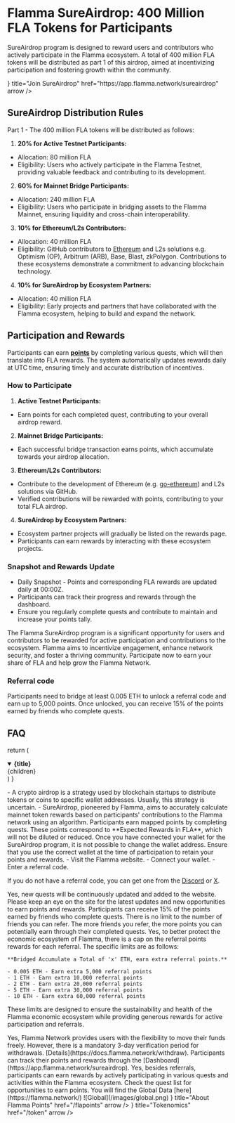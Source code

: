 
# Flamma SureAirdrop: 400 Million FLA Tokens for Participants

<Cobe maxWidth='450px'/>

SureAirdrop program is designed to reward users and contributors who actively participate in the Flamma ecosystem. A total of 400 million FLA tokens will be distributed as part 1 of this airdrop, aimed at incentivizing participation and fostering growth within the community.

<Cards>
  <Card
    icon={<StarsIcon />}
    title="Join SureAirdrop"
    href="https://app.flamma.network/sureairdrop"
    arrow
  />
</Cards>

## SureAirdrop Distribution Rules

Part 1 - The 400 million FLA tokens will be distributed as follows:

1. **20% for Active Testnet Participants:**
- Allocation: 80 million FLA
- Eligibility: Users who actively participate in the Flamma Testnet, providing valuable feedback and contributing to its development.

2. **60% for Mainnet Bridge Participants:**
- Allocation: 240 million FLA
- Eligibility: Users who participate in bridging assets to the Flamma Mainnet, ensuring liquidity and cross-chain interoperability.

3. **10% for Ethereum/L2s Contributors:**
- Allocation: 40 million FLA
- Eligibility: GitHub contributors to [Ethereum](https://github.com/ethereum/go-ethereum) and L2s solutions e.g. Optimism (OP), Arbitrum (ARB), Base, Blast, zkPolygon. Contributions to these ecosystems demonstrate a commitment to advancing blockchain technology.

4. **10% for SureAirdrop by Ecosystem Partners:**
- Allocation: 40 million FLA
- Eligibility: Early projects and partners that have collaborated with the Flamma ecosystem, helping to build and expand the network.

## Participation and Rewards

Participants can earn **[points](/flapoints.mdx)** by completing various quests, which will then translate into FLA rewards. The system automatically updates rewards daily at UTC time, ensuring timely and accurate distribution of incentives.

### How to Participate

1. **Active Testnet Participants:**
- Earn points for each completed quest, contributing to your overall airdrop reward.

2. **Mainnet Bridge Participants:**
- Each successful bridge transaction earns points, which accumulate towards your airdrop allocation.

3. **Ethereum/L2s Contributors:**
- Contribute to the development of Ethereum (e.g. [go-ethereum](https://github.com/ethereum/go-ethereum)) and L2s solutions via GitHub.
- Verified contributions will be rewarded with points, contributing to your total FLA airdrop.

4. **SureAirdrop by Ecosystem Partners:**
- Ecosystem partner projects will gradually be listed on the rewards page.
- Participants can earn rewards by interacting with these ecosystem projects.

### Snapshot and Rewards Update
- Daily Snapshot - Points and corresponding FLA rewards are updated daily at 00:00Z.
- Participants can track their progress and rewards through the dashboard.
- Ensure you regularly complete quests and contribute to maintain and increase your points tally.

The Flamma SureAirdrop program is a significant opportunity for users and contributors to be rewarded for active participation and contributions to the ecosystem. Flamma aims to incentivize engagement, enhance network security, and foster a thriving community. Participate now to earn your share of FLA and help grow the Flamma Network.

### Referral code

Participants need to bridge at least 0.005 ETH to unlock a referral code and earn up to 5,000 points. Once unlocked, you can receive 15% of the points earned by friends who complete quests.

## FAQ

  return (
    <details
      open
      className="last-of-type:mb-0 rounded-lg bg-neutral-100 dark:bg-neutral-800 p-2 mt-4"
    >
      <summary>
        <strong className="text-lg">{title}</strong>
      </summary>
      <div className="nx-p-2">{children}</div>
    </details>
  )
}

<FAQBox title="What is the difference between Airdrop and SureAirdrop?">
  - A crypto airdrop is a strategy used by blockchain startups to distribute tokens or coins to specific wallet addresses. Usually, this strategy is uncertain.
  - SureAirdrop, pioneered by Flamma, aims to accurately calculate mainnet token rewards based on participants' contributions to the Flamma network using an algorithm. Participants earn mapped points by completing quests. These points correspond to **Expected Rewards in FLA**, which will not be diluted or reduced.

</FAQBox>

<FAQBox title=" If I change my wallet address, will my points still be there?">
  Once you have connected your wallet for the SureAirdrop program, it is not possible to change the wallet address. Ensure that you use the correct wallet at the time of participation to retain your points and rewards.

</FAQBox>

<FAQBox title="How can I participate?">
  - Visit the Flamma website.
  - Connect your wallet.
  - Enter a referral code.

If you do not have a referral code, you can get one from the [Discord](https://discord.gg/CUtsSjn9AA) or [X](https://x.com/flamma_network).

</FAQBox>

<FAQBox title="Will new quests be updated or added?">
  Yes, new quests will be continuously updated and added to the website. Please keep an eye on the site for the latest updates and new opportunities to earn points and rewards.

</FAQBox>

<FAQBox title="What is the benefit of using a referral code?">
  Participants can receive 15% of the points earned by friends who complete quests.
</FAQBox>

<FAQBox title="Is there a limit to how many friends I can refer?">
  There is no limit to the number of friends you can refer. The more friends you refer, the more points you can potentially earn through their completed quests.
</FAQBox>

<FAQBox title="Is there a limit on referral points rewards?">
  Yes, to better protect the economic ecosystem of Flamma, there is a cap on the referral points rewards for each referral. The specific limits are as follows:

    **Bridged Accumulate a Total of 'x' ETH, earn extra referral points.**

    - 0.005 ETH - Earn extra 5,000 referral points
    - 1 ETH - Earn extra 10,000 referral points
    - 2 ETH - Earn extra 20,000 referral points
    - 5 ETH - Earn extra 30,000 referral points
    - 10 ETH - Earn extra 60,000 referral points
  
  These limits are designed to ensure the sustainability and health of the Flamma economic ecosystem while providing generous rewards for active participation and referrals.
</FAQBox>

<FAQBox title="Can I Withdraw My Assets Anytime?">
  Yes, Flamma Network provides users with the flexibility to move their funds freely. However, there is a mandatory 3-day verification period for withdrawals. [Details](https://docs.flamma.network/withdraw).

</FAQBox>

<FAQBox title="How can I track my points and rewards?">
  Participants can track their points and rewards through the [Dashboard](https://app.flamma.network/sureairdrop).

</FAQBox>

<FAQBox title="Can I earn rewards in other ways besides referrals?">
  Yes, besides referrals, participants can earn rewards by actively participating in various quests and activities within the Flamma ecosystem. Check the quest list for opportunities to earn points.

</FAQBox>

<FAQBox title="How do I know the distribution of global rewards?">
  You will find the Global Data [here](https://flamma.network/)
  ![Global](/images/global.png)


</FAQBox>

<Cards>
  <Card
    icon={<Flower2Icon />}
    title="About Flamma Points"
    href="/flapoints"
    arrow
  />
    <Card
    icon={<CoinsIcon />}
    title="Tokenomics"
    href="/token"
    arrow
  />
</Cards>
